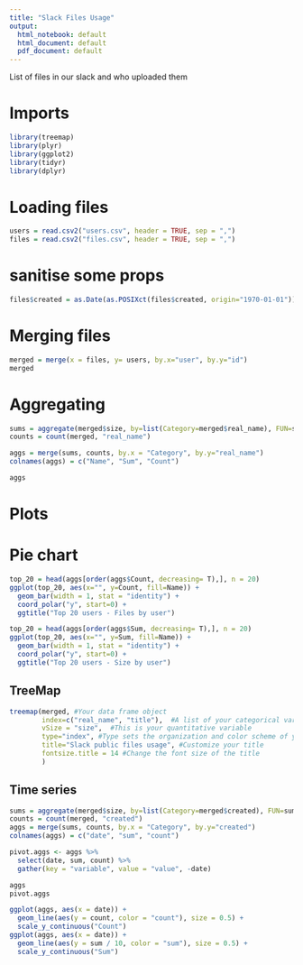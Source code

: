 ```yaml
---
title: "Slack Files Usage"
output:
  html_notebook: default
  html_document: default
  pdf_document: default
---
```


List of files in our slack and who uploaded them

# Imports
```r
library(treemap)
library(plyr)
library(ggplot2)
library(tidyr)
library(dplyr)
```


# Loading files
```r
users = read.csv2("users.csv", header = TRUE, sep = ",")
files = read.csv2("files.csv", header = TRUE, sep = ",")
```

# sanitise some props
```r
files$created = as.Date(as.POSIXct(files$created, origin="1970-01-01"))
```

# Merging files
```r
merged = merge(x = files, y= users, by.x="user", by.y="id")
merged
```

# Aggregating
```r

sums = aggregate(merged$size, by=list(Category=merged$real_name), FUN=sum)
counts = count(merged, "real_name")

aggs = merge(sums, counts, by.x = "Category", by.y="real_name")
colnames(aggs) = c("Name", "Sum", "Count")

aggs
```

# Plots 

# Pie chart
```r
top_20 = head(aggs[order(aggs$Count, decreasing= T),], n = 20)
ggplot(top_20, aes(x="", y=Count, fill=Name)) +
  geom_bar(width = 1, stat = "identity") +
  coord_polar("y", start=0) +
  ggtitle("Top 20 users - Files by user")

top_20 = head(aggs[order(aggs$Sum, decreasing= T),], n = 20)
ggplot(top_20, aes(x="", y=Sum, fill=Name)) +
  geom_bar(width = 1, stat = "identity") +
  coord_polar("y", start=0) +
  ggtitle("Top 20 users - Size by user")
```


## TreeMap
```r
treemap(merged, #Your data frame object
        index=c("real_name", "title"),  #A list of your categorical variables
        vSize = "size",  #This is your quantitative variable
        type="index", #Type sets the organization and color scheme of your treemap
        title="Slack public files usage", #Customize your title
        fontsize.title = 14 #Change the font size of the title
        )
```

## Time series
```r

sums = aggregate(merged$size, by=list(Category=merged$created), FUN=sum)
counts = count(merged, "created")
aggs = merge(sums, counts, by.x = "Category", by.y="created")
colnames(aggs) = c("date", "sum", "count")

pivot.aggs <- aggs %>%
  select(date, sum, count) %>%
  gather(key = "variable", value = "value", -date)

aggs
pivot.aggs

```
```r
ggplot(aggs, aes(x = date)) + 
  geom_line(aes(y = count, color = "count"), size = 0.5) +
  scale_y_continuous("Count")
ggplot(aggs, aes(x = date)) + 
  geom_line(aes(y = sum / 10, color = "sum"), size = 0.5) +
  scale_y_continuous("Sum")
```

